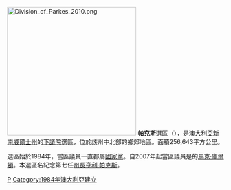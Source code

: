 [[File:Division_of_Parkes_2010.png|300px]]
'''帕克斯'''選區（{{lang-en|Division of Parkes}}），是[[澳大利亞|澳大利亞]][[新南威爾士州|新南威爾士州]]的[[澳大利亞下議院|下議院]]選區，位於該州中北部的鄉郊地區。面積256,643平方公里。

選區始於1984年，當區議員一直都屬[[澳大利亞國家黨|國家黨]]。自2007年起當區議員是的[[馬克·庫爾頓|馬克·庫爾頓]]。本選區名紀念第七任[[新南威爾士州州長|州長]][[亨利·帕克斯|亨利·帕克斯]]。
[[Category:澳大利亞國會選區|P]]
[[Category:1984年澳大利亞建立|Category:1984年澳大利亞建立]]